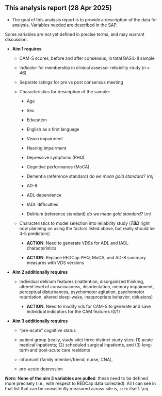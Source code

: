 
## This analysis report (28 Apr 2025)

-   The goal of this analysis report is to provide a description of the data for analysis. Variables needed are described in the [SAP](https://docs.google.com/document/d/1GPIzetmxAJxbsQnpXG5_sj9buN0inlTDNljtyg4V1vE/edit?usp=sharing).

Some variables are not yet defined in precise terms, and may warrant discussion:

-   **Aim 1 requires**

    -   CAM-S scores, before and after consensus, in total BASIL-II sample

    -   Indicator for membership in clinical assessor reliability study (n = 46)

    -   Separate ratings for pre vs post consensus meeting

    -   Characteristics for description of the sample:

        -   Age

        -   Sex

        -   Εducation

        -   English as a first language

        -   Vision impairment

        -   Hearing impairment

        -   Depressive symptoms (PHQ)

        -   Cognitive performance (MoCA)

        -   Dementia (reference standard) *do we mean gold standard? \\rnj*

        -   AD-8

        -   ADL dependence

        -   IADL difficulties

        -   Delirium (reference standard) *do we mean gold standard? \\rnj*

    -   Characteristics to model selection into reliability study (***TBD*** right now planning on using the factors listed above, but really should be 4-5 predictors)

        -   **ACTION**: Need to generate VDSs for ADL and IADL characteristics

        -   **ACTION**: Replace REDCap PHQ, MoCA, and AD-8 summary measures with VDS versions

-   **Aim 2 additionally requires**

    -   Individual delirium features (inattention, disorganized thinking, altered level of consciousness, disorientation, memory impairment, perceptual disturbances, psychomotor agitation, psychomotor retardation, altered sleep-wake, inappropriate behavior, delusions)

        -   **ACTION**: Need to modify vds for CAM-S to generate and save individual indicators for the CAM features (0/1)

-   **Aim 3 additionally requires**

    -   "pre-acute" cognitive status

    -   patient group (really, study site) three distinct study sites: (1) acute medical inpatients; (2) scheduled surgical inpatients, and (3) long-term and post-acute care residents

    -   informant (family member/friend, nurse, CNA),

    -   pre-acute depression

***Note:*** **None of the aim 3 variables are pulled**: these need to be defined more precisely (i.e., with respect to REDCap data collected). All I can see in that list that can be consistently measured across site is, `site` itself. \\rnj

